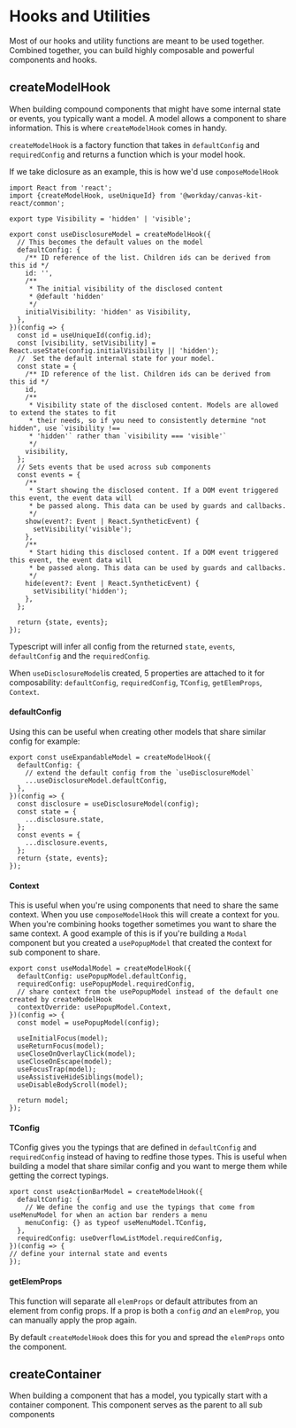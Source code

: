 
<Meta title="Hooks and Utilities/Hooks" />

# Hooks and Utilities

Most of our hooks and utility functions are meant to be used together. Combined together, you can
build highly composable and powerful components and hooks.

## createModelHook

When building compound components that might have some internal state or events, you typically want
a model. A model allows a component to share information. This is where `createModelHook` comes in
handy.

`createModelHook` is a factory function that takes in `defaultConfig` and `requiredConfig` and
returns a function which is your model hook.

If we take diclosure as an example, this is how we'd use `composeModelHook`

```tsx
import React from 'react';
import {createModelHook, useUniqueId} from '@workday/canvas-kit-react/common';

export type Visibility = 'hidden' | 'visible';

export const useDisclosureModel = createModelHook({
  // This becomes the default values on the model
  defaultConfig: {
    /** ID reference of the list. Children ids can be derived from this id */
    id: '',
    /**
     * The initial visibility of the disclosed content
     * @default 'hidden'
     */
    initialVisibility: 'hidden' as Visibility,
  },
})(config => {
  const id = useUniqueId(config.id);
  const [visibility, setVisibility] = React.useState(config.initialVisibility || 'hidden');
  //  Set the default internal state for your model.
  const state = {
    /** ID reference of the list. Children ids can be derived from this id */
    id,
    /**
     * Visibility state of the disclosed content. Models are allowed to extend the states to fit
     * their needs, so if you need to consistently determine "not hidden", use `visibility !==
     * 'hidden'` rather than `visibility === 'visible'`
     */
    visibility,
  };
  // Sets events that be used across sub components
  const events = {
    /**
     * Start showing the disclosed content. If a DOM event triggered this event, the event data will
     * be passed along. This data can be used by guards and callbacks.
     */
    show(event?: Event | React.SyntheticEvent) {
      setVisibility('visible');
    },
    /**
     * Start hiding this disclosed content. If a DOM event triggered this event, the event data will
     * be passed along. This data can be used by guards and callbacks.
     */
    hide(event?: Event | React.SyntheticEvent) {
      setVisibility('hidden');
    },
  };

  return {state, events};
});
```

Typescript will infer all config from the returned `state`, `events`, `defaultConfig` and the
`requiredConfig`.

When `useDisclosureModel`is created, 5 properties are attached to it for composability:
`defaultConfig`, `requiredConfig`, `TConfig`, `getElemProps`, `Context`.

#### defaultConfig

Using this can be useful when creating other models that share similar config for example:

```tsx
export const useExpandableModel = createModelHook({
  defaultConfig: {
    // extend the default config from the `useDisclosureModel`
    ...useDisclosureModel.defaultConfig,
  },
})(config => {
  const disclosure = useDisclosureModel(config);
  const state = {
    ...disclosure.state,
  };
  const events = {
    ...disclosure.events,
  };
  return {state, events};
});
```

#### Context

This is useful when you're using components that need to share the same context. When you use
`composeModelHook` this will create a context for you. When you're combining hooks together
sometimes you want to share the same context. A good example of this is if you're building a `Modal`
component but you created a `usePopupModel` that created the context for sub component to share.

```tsx
export const useModalModel = createModelHook({
  defaultConfig: usePopupModel.defaultConfig,
  requiredConfig: usePopupModel.requiredConfig,
  // share context from the usePopupModel instead of the default one created by createModelHook
  contextOverride: usePopupModel.Context,
})(config => {
  const model = usePopupModel(config);

  useInitialFocus(model);
  useReturnFocus(model);
  useCloseOnOverlayClick(model);
  useCloseOnEscape(model);
  useFocusTrap(model);
  useAssistiveHideSiblings(model);
  useDisableBodyScroll(model);

  return model;
});
```

#### TConfig

TConfig gives you the typings that are defined in `defaultConfig` and `requiredConfig` instead of
having to redfine those types. This is useful when building a model that share similar config and
you want to merge them while getting the correct typings.

```tsx
xport const useActionBarModel = createModelHook({
  defaultConfig: {
    // We define the config and use the typings that come from useMenuModel for when an action bar renders a menu
    menuConfig: {} as typeof useMenuModel.TConfig,
  },
  requiredConfig: useOverflowListModel.requiredConfig,
})(config => {
// define your internal state and events
});
```

#### getElemProps

This function will separate all `elemProps` or default attributes from an element from config props.
If a prop is both a `config` _and_ an `elemProp`, you can manually apply the prop again.

By default `createModelHook` does this for you and spread the `elemProps` onto the component.

## createContainer
When building a component that has a model, you typically start with a container component. This component serves as the parent to all sub components

<ExampleCodeBlock code={DisclosureExample} />

